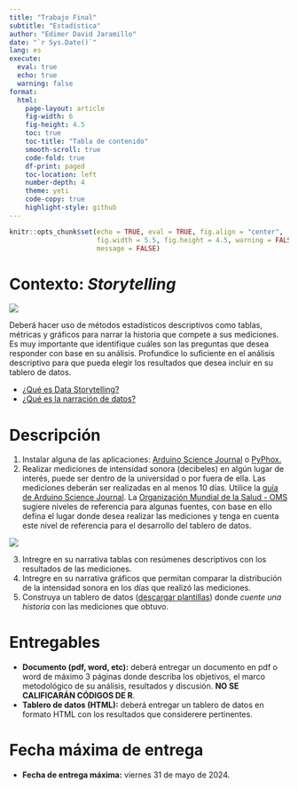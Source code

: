 ```yaml
---
title: "Trabajo Final"
subtitle: "Estadística"
author: "Edimer David Jaramillo"
date: "`r Sys.Date()`"
lang: es 
execute: 
  eval: true
  echo: true
  warning: false
format:
  html:
    page-layout: article
    fig-width: 6
    fig-height: 4.5
    toc: true
    toc-title: "Tabla de contenido"
    smooth-scroll: true
    code-fold: true
    df-print: paged
    toc-location: left
    number-depth: 4
    theme: yeti
    code-copy: true
    highlight-style: github
---
```


```r
knitr::opts_chunk$set(echo = TRUE, eval = TRUE, fig.align = "center",
                      fig.width = 5.5, fig.height = 4.5, warning = FALSE,
                      message = FALSE)
```

# Contexto: *Storytelling*

![](metodo.jpg){fig-align="center"}

Deberá hacer uso de métodos estadísticos descriptivos como tablas, métricas y gráficos para narrar la historia que compete a sus mediciones. Es muy importante que identifique cuáles son las preguntas que desea responder con base en su análisis. Profundice lo suficiente en el análisis descriptivo para que pueda elegir los resultados que desea incluir en su tablero de datos.

- [¿Qué es Data Storytelling?](https://www.iebschool.com/blog/data-storytelling-que-es-big-data/)
- [¿Qué es la narración de datos?](https://www.sap.com/latinamerica/products/technology-platform/cloud-analytics/what-is-data-storytelling.html)

# Descripción

  1. Instalar alguna de las aplicaciones: [Arduino Science Journal](https://www.arduino.cc/education/science-journal) o [PyPhox.](https://phyphox.org/)
  2. Realizar mediciones de intensidad sonora (decibeles) en algún lugar de interés, puede ser dentro de la universidad o por fuera de ella. Las mediciones deberán ser realizadas en al menos 10 días. Utilice la [guía de Arduino Science Journal](https://rpubs.com/Edimer/954711). La [Organización Mundial de la Salud - OMS](https://www.who.int/es/news-room/questions-and-answers/item/deafness-and-hearing-loss-safe-listening) sugiere niveles de referencia para algunas fuentes, con base en ello defina el lugar donde desea realizar las mediciones y tenga en cuenta este nivel de referencia para el desarrollo del tablero de datos.

![](oms.png){fig-align="center"}
  
  3. Intregre en su narrativa tablas con resúmenes descriptivos con los resultados de las mediciones.
  4. Intregre en su narrativa gráficos que permitan comparar la distribución de la intensidad sonora en los días que realizó las mediciones.
  5. Construya un tablero de datos ([descargar plantillas](https://rproject-udea.netlify.app/temas/Guides/plantillas-R-udea.zip)) donde *cuente una historia* con las mediciones que obtuvo.
  
# Entregables

- **Documento (pdf, word, etc):**  deberá entregar un documento en pdf o word de máximo 3 páginas donde describa los objetivos, el marco metodológico de su análisis, resultados y discusión. **NO SE CALIFICARÁN CÓDIGOS DE R**.
- **Tablero de datos (HTML):** deberá entregar un tablero de datos en formato HTML con los resultados que considerere pertinentes.

# Fecha máxima de entrega

- **Fecha de entrega máxima:** viernes 31 de mayo de 2024.